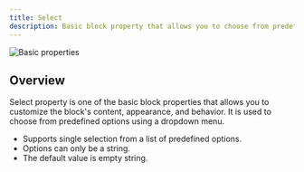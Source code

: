 ```yaml
---
title: Select
description: Basic block property that allows you to choose from predefined options.
---
```


![Basic properties](/block-properties/basic-properties.png)

## Overview

Select property is one of the basic block properties that allows you to customize the block's content, appearance, and behavior. It is used to choose from predefined options using a dropdown menu.

- Supports single selection from a list of predefined options.
- Options can only be a string.
- The default value is empty string.
